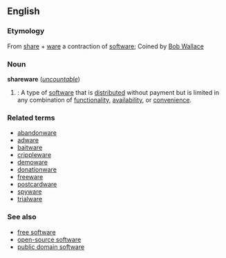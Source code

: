 {{wikipedia}}
==English==

===Etymology===
From [[share]] + [[ware]] a contraction of [[software]]; Coined by [[w:Bob Wallace|Bob Wallace]]

===Noun===
'''shareware''' (''[[uncountable]]'')

#{{cattag|computing}}: A type of [[software]] that is [[distribute]]d without payment but is limited in any combination of [[functionality]], [[availability]], or [[convenience]].

===Related terms=== <!-- Morphologically related, non-derived terms, and not in the etymology -->
*[[abandonware]]
*[[adware]]
*[[baitware]]
*[[crippleware]]
*[[demoware]]
*[[donationware]]
*[[freeware]]
*[[postcardware]]
*[[spyware]]
*[[trialware]]

===See also===
*[[free software]]
*[[open-source software]]
*[[public domain software]]